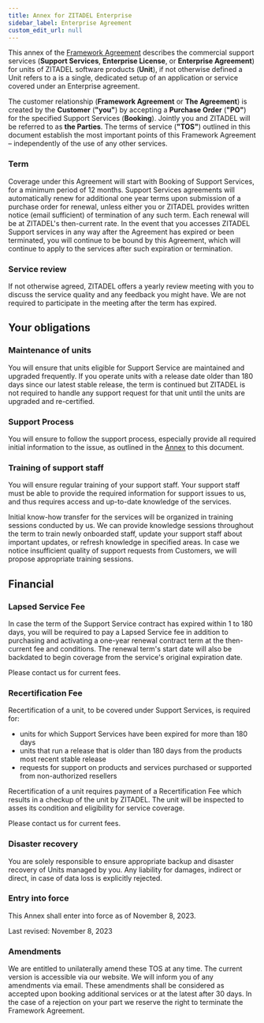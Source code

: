 ```yaml
---
title: Annex for ZITADEL Enterprise
sidebar_label: Enterprise Agreement
custom_edit_url: null
--- 
```


This annex of the [Framework Agreement](terms-of-service) describes the commercial support services (**Support Services**, **Enterprise License**, or **Enterprise Agreement**) for units of ZITADEL software products (**Unit**), if not otherwise defined a Unit refers to a is a single, dedicated setup of an application or service covered under an Enterprise agreement.

The customer relationship (**Framework Agreement** or **The Agreement**) is created by the **Customer** (**"you"**) by accepting a **Purchase Order** (**"PO"**) for the specified Support Services (**Booking**). Jointly you and ZITADEL will be referred to as **the Parties**. The terms of service (**"TOS"**) outlined in this document establish the most important points of this Framework Agreement – independently of the use of any other services.

### Term

Coverage under this Agreement will start with Booking of Support Services, for a minimum period of 12 months.
Support Services agreements will automatically renew for additional one year terms upon submission of a purchase order for renewal, unless either you or ZITADEL provides written notice (email sufficient) of termination of any such term.
Each renewal will be at ZITADEL's then-current rate.
In the event that you accesses ZITADEL Support services in any way after the Agreement has expired or been terminated, you will continue to be bound by this Agreement, which will continue to apply to the services after such expiration or termination.

### Service review

If not otherwise agreed, ZITADEL offers a yearly review meeting with you to discuss the service quality and any feedback you might have. We are not required to participate in the meeting after the term has expired.

## Your obligations

### Maintenance of units

You will ensure that units eligible for Support Service are maintained and upgraded frequently.
If you operate units with a release date older than 180 days since our latest stable release, the term is continued but ZITADEL is not required to handle any support request for that unit until the units are upgraded and re-certified.

### Support Process

You will ensure to follow the support process, especially provide all required initial information to the issue, as outlined in the [Annex](./service-description/support-services) to this document.

### Training of support staff

You will ensure regular training of your support staff. Your support staff must be able to provide the required information for support issues to us, and thus requires access and up-to-date knowledge of the services.

Initial know-how transfer for the services will be organized in training sessions conducted by us. We can provide knowledge sessions throughout the term to train newly onboarded staff, update your support staff about important updates, or refresh knowledge in specified areas. In case we notice insufficient quality of support requests from Customers, we will propose appropriate training sessions.

## Financial

### Lapsed Service Fee

In case the term of the Support Service contract has expired within 1 to 180 days, you will be required to pay a Lapsed Service fee in addition to purchasing and activating a one-year renewal contract term at the then-current fee and conditions. The renewal term's start date will also be backdated to begin coverage from the service's original expiration date.

Please contact us for current fees.

### Recertification Fee

Recertification of a unit, to be covered under Support Services, is required for:

* units for which Support Services have been expired for more than 180 days
* units that run a release that is older than 180 days from the products most recent stable release
* requests for support on products and services purchased or supported from non-authorized resellers

Recertification of a unit requires payment of a Recertification Fee which results in a checkup of the unit by ZITADEL. The unit will be inspected to asses its condition and eligibility for service coverage.

Please contact us for current fees.

### Disaster recovery

You are solely responsible to ensure appropriate backup and disaster recovery of Units managed by you.
Any liability for damages, indirect or direct, in case of data loss is explicitly rejected.

### Entry into force

This Annex shall enter into force as of November 8, 2023.

Last revised: November 8, 2023

### Amendments

We are entitled to unilaterally amend these TOS at any time. The current version is accessible via our website. We will inform you of any amendments via email. These amendments shall be considered as accepted upon booking additional services or at the latest after 30 days. In the case of a rejection on your part we reserve the right to terminate the Framework Agreement.
